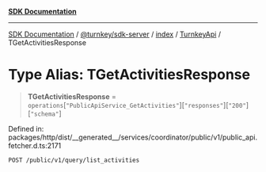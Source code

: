 [**SDK Documentation**](../../../../../../README.mdx)

***

[SDK Documentation](../../../../../../packages.mdx) / [@turnkey/sdk-server](../../../../README.mdx) / [index](../../../README.mdx) / [TurnkeyApi](../README.mdx) / TGetActivitiesResponse

# Type Alias: TGetActivitiesResponse

> **TGetActivitiesResponse** = `operations`\[`"PublicApiService_GetActivities"`\]\[`"responses"`\]\[`"200"`\]\[`"schema"`\]

Defined in: packages/http/dist/\_\_generated\_\_/services/coordinator/public/v1/public\_api.fetcher.d.ts:2171

`POST /public/v1/query/list_activities`
